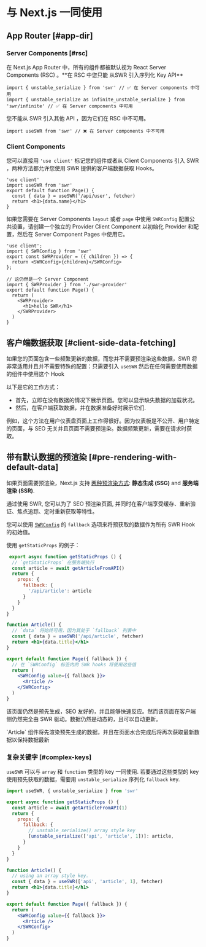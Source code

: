 
# 与 Next.js 一同使用

## App Router [#app-dir]

### Server Components [#rsc]

<Callout type="default" emoji="✅">
   在 Next.js App Router 中，所有的组件都被默认视为 React Server Components (RSC) 。**在 RSC 中您只能 从SWR 引入序列化 Key API**
</Callout>

```tsx filename="app/page.tsx" copy
import { unstable_serialize } from 'swr' // ✅ 在 Server components 中可用
import { unstable_serialize as infinite_unstable_serialize } from 'swr/infinite' // ✅ 在 Server components 中可用
```

<Callout type="error">
   您不能从 SWR 引入其他 API ，因为它们在 RSC 中不可用。
</Callout>

```tsx filename="app/page.tsx" highlight={1}
import useSWR from 'swr' // ❌ 在 Server components 中不可用
```

### Client Components

您可以直接用 `'use client'` 标记您的组件或者从 Client Components 引入 SWR ，两种方法都允许您使用 SWR 提供的客户端数据获取 Hooks。

```tsx filename="app/page.tsx" highlight={1} copy
'use client'
import useSWR from 'swr'
export default function Page() {
  const { data } = useSWR('/api/user', fetcher)
  return <h1>{data.name}</h1>
}
```

如果您需要在 Server Components `layout` 或者 `page` 中使用 `SWRConfig` 配置公共设置，请创建一个独立的 Provider Client Component 以初始化 Provider 和配置，然后在 Server Component Pages 中使用它。

```tsx filename="app/swr-provider.tsx" copy
'use client';
import { SWRConfig } from 'swr'
export const SWRProvider = ({ children }) => {
  return <SWRConfig>{children}</SWRConfig>
};
```

```tsx filename="app/page.tsx" copy
// 这仍然是一个 Server Component
import { SWRProvider } from './swr-provider'
export default function Page() {
  return (
    <SWRProvider>
      <h1>hello SWR</h1>
    </SWRProvider>
  )
}
```

## 客户端数据获取 [#client-side-data-fetching]

如果您的页面包含一些频繁更新的数据，而您并不需要预渲染这些数据，SWR 将非常适用并且并不需要特殊的配置：只需要引入 `useSWR` 然后在任何需要使用数据的组件中使用这个 Hook

以下是它的工作方式：

- 首先，立即在没有数据的情况下展示页面。您可以显示缺失数据的加载状况。
- 然后，在客户端获取数据，并在数据准备好时展示它们.

例如，这个方法在用户仪表盘页面上工作得很好。因为仪表板是不公开、用户特定的页面，与 SEO 无关并且页面不需要预渲染。数据频繁更新，需要在请求时获取。

## 带有默认数据的预渲染 [#pre-rendering-with-default-data]

如果页面需要预渲染，Next.js 支持 [两种预渲染方式](https://nextjs.org/docs/basic-features/data-fetching):
**静态生成 (SSG)** and **服务端渲染 (SSR)**.

通过使用 SWR, 您可以为了 SEO 预渲染页面, 并同时在客户端享受缓存、重新验证、焦点追踪、定时重新获取等特性。

您可以使用 [`SWRConfig`](/docs/global-configuration) 的 `fallback` 选项来将预获取的数据作为所有 SWR Hook 的初始值。

使用 `getStaticProps` 的例子：

```jsx
 export async function getStaticProps () {
  // `getStaticProps` 在服务端执行
  const article = await getArticleFromAPI()
  return {
    props: {
      fallback: {
        '/api/article': article
      }
    }
  }
}

function Article() {
  // `data` 将始终可用，因为其处于 `fallback` 列表中
  const { data } = useSWR('/api/article', fetcher)
  return <h1>{data.title}</h1>
}

export default function Page({ fallback }) {
  // 在 `SWRConfig` 标签内的 SWR hooks 将使用这些值
  return (
    <SWRConfig value={{ fallback }}>
      <Article />
    </SWRConfig>
  )
}
```

该页面仍然是预先生成，SEO 友好的，并且能够快速反应。然而该页面在客户端侧仍然完全由 SWR 驱动。数据仍然是动态的，且可以自动更新。

<Callout emoji="💡">
  `Article` 组件将先渲染预先生成的数据，并且在页面水合完成后将再次获取最新数据以保持数据最新
</Callout>

### 复杂关键字 [#complex-keys]

`useSWR` 可以与 `array` 和 `function` 类型的 key 一同使用. 若要通过这些类型的 key 使用预先获取的数据，需要用 `unstable_serialize` 序列化 `fallback` key.

```jsx
import useSWR, { unstable_serialize } from 'swr'

export async function getStaticProps () {
  const article = await getArticleFromAPI(1)
  return {
    props: {
      fallback: {
        // unstable_serialize() array style key
        [unstable_serialize(['api', 'article', 1])]: article,
      }
    }
  }
}

function Article() {
  // using an array style key.
  const { data } = useSWR(['api', 'article', 1], fetcher)
  return <h1>{data.title}</h1>
}

export default function Page({ fallback }) {
  return (
    <SWRConfig value={{ fallback }}>
      <Article />
    </SWRConfig>
  )
}
```

